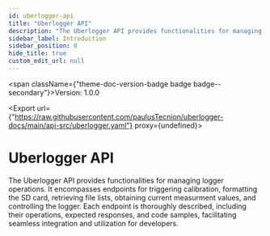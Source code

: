 ```yaml
---
id: uberlogger-api
title: "Uberlogger API"
description: "The Uberlogger API provides functionalities for managing logger operations."
sidebar_label: Introduction
sidebar_position: 0
hide_title: true
custom_edit_url: null
---
```



<span className={"theme-doc-version-badge badge badge--secondary"}>Version: 1.0.0</span>

<Export url={"https://raw.githubusercontent.com/paulusTecnion/uberlogger-docs/main/api-src/uberlogger.yaml"} proxy={undefined}></Export>

<h1 className={"openapi__heading"}>Uberlogger API</h1>



The Uberlogger API provides functionalities for managing logger operations. 
It encompasses endpoints for triggering calibration, formatting the SD card, 
retrieving file lists, obtaining current measurment values, and controlling the logger. 
Each endpoint is thoroughly described, including their operations, expected responses, 
and code samples, facilitating seamless integration and utilization for developers.



      